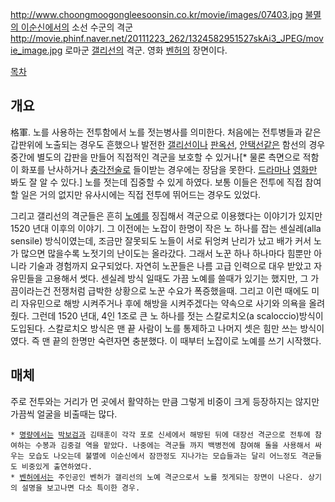 http://www.choongmoogongleesoonsin.co.kr/movie/images/07403.jpg
[[불멸의 이순신]]에서의 소선 수군의 격군
http://movie.phinf.naver.net/20111223_262/1324582951527skAi3_JPEG/movie_image.jpg
로마군 [[갤리선]]의 격군. 영화 [[벤허]]의 장면이다.

[[목차]]
== 개요 ==
格軍. 노를 사용하는 전투함에서 노를 젓는병사를 의미한다. 처음에는 전투병들과 같은 갑판위에 노출되는 경우도 흔했으나 발전한 [[갤리선]]이나 [[판옥선]], [[안택선]]같은 함선의 경우 중간에 별도의 갑판을 만들어 직접적인 격군을 보호할 수 있거나[* 물론 측면으로 적함이 화포를 난사하거나 [[충각]]전술로 들이받는 경우에는 장담을 못한다. [[불멸의 이순신|드라마]]나 [[명량|영화]]만 봐도 잘 알 수 있다.] 노를 젓는데 집중할 수 있게 하였다. 보통 이들은 전투에 직접 참여할 일은 거의 없지만 유사시에는 직접 전투에 뛰어드는 경우도 있었다. 

그리고 갤리선의 격군들은 흔히 [[노예]]를 징집해서 격군으로 이용했다는 이야기가 있지만 1520 년대 이후의 이야기.
그 이전에는 노잡이 한명이 작은 노 하나를 잡는 센실레(alla sensile) 방식이였는데, 조금만 잘못되도 노들이 서로 뒤엉켜 난리가 났고 배가 커서 노가 많으면 많을수록 노젓기의 난이도는 올라갔다. 그래서 노꾼 하나 하나마다 힘뿐만 아니라 기술과 경험까지 요구되었다. 자연히 노꾼들은 나름 고급 인력으로 대우 받았고 자유민들을 고용해서 썻다. 센실레 방식 일때도 가끔 노예를 쓸때가 있기는 했지만, 그 가끔이라는건 전쟁처럼 급박한 상황으로 노꾼 수요가 폭증했을때. 그리고 이런 때에도 미리 자유민으로 해방 시켜주거나 후에 해방을 시켜주겠다는 약속으로 사기와 의욕을 올려줬다.
그런데 1520 년대, 4인 1조로 큰 노 하나를 젓는 스칼로치오(a scaloccio)방식이 도입된다. 스칼로치오 방식은 맨 끝 사람이 노를 통제하고 나머지 셋은 힘만 쓰는 방식이였다. 즉 맨 끝의 한명만 숙련자면 충분했다. 이 때부터 노잡이로 노예를 쓰기 시작했다.

== 매체 ==
주로 전투와는 거리가 먼 곳에서 활약하는 만큼 그렇게 비중이 크게 등장하지는 않지만 가끔씩 얼굴을 비출때는 많다.
 * [[명량]]에서는 [[박보검]]과 김태훈이 각각 포로 신세에서 해방된 뒤에 대장선 격군으로 전투에 참여하는 수봉과 김중걸 역을 맡았다. 나중에는 격군들 까지 백병전에 참여해 돌을 사용해서 싸우는 모습도 나오는데 불멸에 이순신에서 잠깐정도 지나가는 모습들과는 달리 어느정도 격군들도 비중있게 출연하였다.
 * [[벤허]]에서는 주인공인 벤허가 갤리선의 노예 격군으로서 노를 젓게되는 장면이 나온다. 상기의 설명을 보고나면 다소 특이한 경우.
